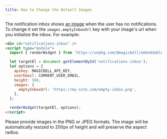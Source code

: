 ```yaml
---
title: How to Change the Default Images
---
```


The notification inbox shows [an image](https://assets.magicbell.io/images/empty_inbox.png) when the user has no notifications. To change it set the `images.emptyInboxUrl` key with your image's url when you initialize the inbox. For example:

```html title=ESM
<div id="notifications-inbox" />
<script type="module">
  import { renderWidget } from 'https://unpkg.com/@magicbell/embeddable';

  let targetEl = document.getElementById('notifications-inbox');
  let options = {
    apiKey: MAGICBELL_API_KEY,
    userEmail: CURRENT_USER_EMAIL,
    height: 500,
    images: {
      emptyInboxUrl: 'https://my-site.com/empty-inbox.png',
    },
  };

  renderWidget(targetEl, options);
</script>
```

<Note>
  Please provide images in the PNG or JPEG formats. The image will be automatically
  resized to 200px of height and will preserve the aspect radius.
</Note>
